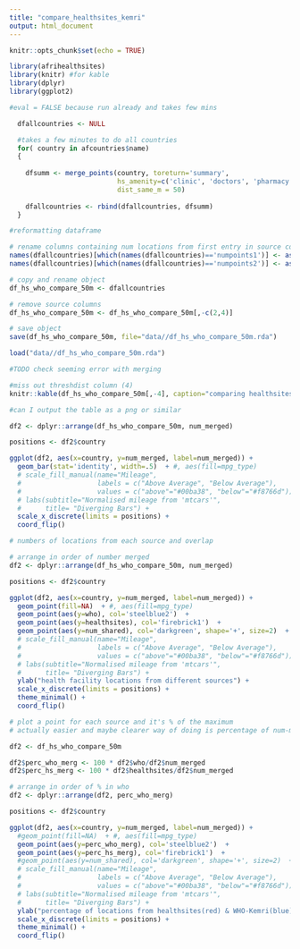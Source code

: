 ```yaml
---
title: "compare_healthsites_kemri"
output: html_document
---
```


```r
knitr::opts_chunk$set(echo = TRUE)

library(afrihealthsites)
library(knitr) #for kable
library(dplyr)
library(ggplot2)

```


```r

#eval = FALSE because run already and takes few mins

  dfallcountries <- NULL

  #takes a few minutes to do all countries
  for( country in afcountries$name)
  {
    
    dfsumm <- merge_points(country, toreturn='summary', 
                           hs_amenity=c('clinic', 'doctors', 'pharmacy', 'hospital'),
                           dist_same_m = 50)
    
    dfallcountries <- rbind(dfallcountries, dfsumm)
  }

#reformatting dataframe

# rename columns containing num locations from first entry in source columns
names(dfallcountries)[which(names(dfallcountries)=='numpoints1')] <- as.character(dfallcountries$source1[1])
names(dfallcountries)[which(names(dfallcountries)=='numpoints2')] <- as.character(dfallcountries$source2[1])

# copy and rename object
df_hs_who_compare_50m <- dfallcountries

# remove source columns
df_hs_who_compare_50m <- df_hs_who_compare_50m[,-c(2,4)]

# save object
save(df_hs_who_compare_50m, file="data//df_hs_who_compare_50m.rda") 

```

```r

load("data//df_hs_who_compare_50m.rda")

#TODO check seeming error with merging

#miss out threshdist column (4)
knitr::kable(df_hs_who_compare_50m[,-4], caption="comparing healthsites and KEMRI collated data")

#can I output the table as a png or similar


```


```r

df2 <- dplyr::arrange(df_hs_who_compare_50m, num_merged)

positions <- df2$country

ggplot(df2, aes(x=country, y=num_merged, label=num_merged)) + 
  geom_bar(stat='identity', width=.5)  + #, aes(fill=mpg_type)
  # scale_fill_manual(name="Mileage", 
  #                   labels = c("Above Average", "Below Average"), 
  #                   values = c("above"="#00ba38", "below"="#f8766d")) + 
  # labs(subtitle="Normalised mileage from 'mtcars'", 
  #      title= "Diverging Bars") +
  scale_x_discrete(limits = positions) +
  coord_flip()

```

```r

# numbers of locations from each source and overlap 

# arrange in order of number merged
df2 <- dplyr::arrange(df_hs_who_compare_50m, num_merged)

positions <- df2$country

ggplot(df2, aes(x=country, y=num_merged, label=num_merged)) + 
  geom_point(fill=NA)  + #, aes(fill=mpg_type)
  geom_point(aes(y=who), col='steelblue2')  + 
  geom_point(aes(y=healthsites), col='firebrick1')  +
  geom_point(aes(y=num_shared), col='darkgreen', shape='+', size=2)  +   
  # scale_fill_manual(name="Mileage", 
  #                   labels = c("Above Average", "Below Average"), 
  #                   values = c("above"="#00ba38", "below"="#f8766d")) + 
  # labs(subtitle="Normalised mileage from 'mtcars'", 
  #      title= "Diverging Bars") +
  ylab("health facility locations from different sources") +
  scale_x_discrete(limits = positions) +
  theme_minimal() +
  coord_flip()

```

```r

# plot a point for each source and it's % of the maximum 
# actually easier and maybe clearer way of doing is percentage of num-merged 

df2 <- df_hs_who_compare_50m

df2$perc_who_merg <- 100 * df2$who/df2$num_merged
df2$perc_hs_merg <- 100 * df2$healthsites/df2$num_merged

# arrange in order of % in who
df2 <- dplyr::arrange(df2, perc_who_merg)

positions <- df2$country

ggplot(df2, aes(x=country, y=num_merged, label=num_merged)) + 
  #geom_point(fill=NA)  + #, aes(fill=mpg_type)
  geom_point(aes(y=perc_who_merg), col='steelblue2')  + 
  geom_point(aes(y=perc_hs_merg), col='firebrick1')  +
  #geom_point(aes(y=num_shared), col='darkgreen', shape='+', size=2)  +   
  # scale_fill_manual(name="Mileage", 
  #                   labels = c("Above Average", "Below Average"), 
  #                   values = c("above"="#00ba38", "below"="#f8766d")) + 
  # labs(subtitle="Normalised mileage from 'mtcars'", 
  #      title= "Diverging Bars") +
  ylab("percentage of locations from healthsites(red) & WHO-Kemri(blue) making up a merged dataset") +
  scale_x_discrete(limits = positions) +
  theme_minimal() +
  coord_flip()

```
